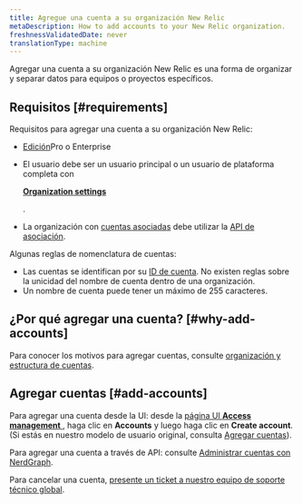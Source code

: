 ```yaml
---
title: Agregue una cuenta a su organización New Relic
metaDescription: How to add accounts to your New Relic organization.
freshnessValidatedDate: never
translationType: machine
---
```


Agregar una cuenta a su organización New Relic es una forma de organizar y separar datos para equipos o proyectos específicos.

## Requisitos [#requirements]

Requisitos para agregar una cuenta a su organización New Relic:

* [Edición](/docs/accounts/accounts-billing/new-relic-one-pricing-billing/new-relic-one-pricing-billing#editions)Pro o Enterprise

* El usuario debe ser un usuario principal o un usuario de plataforma completa con

  <DNT>[**Organization settings**](/docs/accounts/accounts-billing/new-relic-one-user-management/user-management-concepts/#admin-settings)</DNT>

  .

* La organización con [cuentas asociadas](/docs/new-relic-partnerships/partner-integration-guide/partner-account-maintenance/partnership-accounts-users-subscriptions) debe utilizar la [API de asociación](/docs/new-relic-partnerships/partner-integration-guide/partner-account-maintenance/partner-api).

Algunas reglas de nomenclatura de cuentas:

* Las cuentas se identifican por su [ID de cuenta](/docs/accounts/accounts-billing/account-structure/account-id). No existen reglas sobre la unicidad del nombre de cuenta dentro de una organización.
* Un nombre de cuenta puede tener un máximo de 255 caracteres.

## ¿Por qué agregar una cuenta? [#why-add-accounts]

Para conocer los motivos para agregar cuentas, consulte [organización y estructura de cuentas](/docs/accounts/accounts-billing/account-structure/new-relic-account-structure).

## Agregar cuentas [#add-accounts]

Para agregar una cuenta desde la UI: desde la [página UI <DNT>**Access management**</DNT> ](https://one.newrelic.com/admin-portal/organizations/organization-detail), haga clic en <DNT>**Accounts**</DNT> y luego haga clic en <DNT>**Create account**</DNT>. (Si estás en nuestro modelo de usuario original, consulta [Agregar cuentas](/docs/accounts/original-accounts-billing/original-users-roles/parent-child-account-structure/#creating)).

Para agregar una cuenta a través de API: consulte [Administrar cuentas con NerdGraph](/docs/apis/nerdgraph/examples/manage-accounts-nerdgraph).

Para cancelar una cuenta, [presente un ticket a nuestro equipo de soporte técnico global](/docs/new-relic-solutions/solve-common-issues/find-help-use-support-portal/#file-ticket).